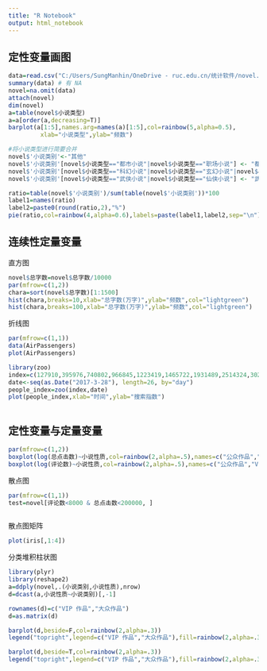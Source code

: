 ---
title: "R Notebook"
output: html_notebook
---

## 定性变量画图 

```{r}
data=read.csv("C:/Users/SungManhin/OneDrive - ruc.edu.cn/统计软件/novel.csv")
summary(data) # 有 NA 
novel=na.omit(data)
attach(novel)
dim(novel)
a=table(novel$小说类型)
a=a[order(a,decreasing=T)]
barplot(a[1:5],names.arg=names(a)[1:5],col=rainbow(5,alpha=0.5),
         xlab="小说类型",ylab="频数")
```

```{r}
#将小说类型进行简要合并
novel$'小说类别'<-"其他"
novel$'小说类别'[novel$小说类型=="都市小说"|novel$小说类型=="职场小说"] <- "都市类小说"
novel$'小说类别'[novel$小说类型=="科幻小说"|novel$小说类型=="玄幻小说"|novel$小说类型=="奇幻小说"] <- "幻想类小说"
novel$'小说类别'[novel$小说类型=="武侠小说"|novel$小说类型=="仙侠小说"] <- "武侠类小说" 

ratio=table(novel$'小说类别')/sum(table(novel$'小说类别'))*100
label1=names(ratio)
label2=paste0(round(ratio,2),"%")
pie(ratio,col=rainbow(4,alpha=0.6),labels=paste(label1,label2,sep="\n"),font=1)
```

## 连续性定量变量

直方图

```{r}
novel$总字数=novel$总字数/10000
par(mfrow=c(1,2))
chara=sort(novel$总字数)[1:1500]
hist(chara,breaks=10,xlab="总字数(万字)",ylab="频数",col="lightgreen")
hist(chara,breaks=100,xlab="总字数(万字)",ylab="频数",col="lightgreen")
```
折线图

```{r}
par(mfrow=c(1,1))
data(AirPassengers)
plot(AirPassengers)
```

```{r, warning=F, message=F}
library(zoo)
index=c(127910,395976,740802,966845,1223419,1465722,1931489,2514324,3024847,3174056,3208696,3644736,4198117,3868350,3576440,3524784,3621275,3695967,3728965,3845193,3525579,3452680,3535350,3655541,3884779,3780629)/10000
date<-seq(as.Date("2017-3-28"), length=26, by="day") 
people_index=zoo(index,date)
plot(people_index,xlab="时间",ylab="搜索指数")
```

```{r}

```

## 定性变量与定量变量

```{r}
par(mfrow=c(1,2))
boxplot(log(总点击数)~小说性质,col=rainbow(2,alpha=.5),names=c("公众作品","VIP 作品"),ylab="总点击数对数")
boxplot(log(评论数)~小说性质,col=rainbow(2,alpha=.5),names=c("公众作品","VIP 作品"),ylab="总点击数对数")
```
散点图

```{r}
par(mfrow=c(1,1))
test=novel[评论数<8000 & 总点击数<200000, ]


```

```{r}

```

散点图矩阵

```{r}
plot(iris[,1:4])
```
分类堆积柱状图
```{r}
library(plyr)
library(reshape2)
a=ddply(novel,.(小说类别,小说性质),nrow)
d=dcast(a,小说性质~小说类别)[,-1]

rownames(d)=c("VIP 作品","大众作品")
d=as.matrix(d)
```

```{r}
barplot(d,beside=F,col=rainbow(2,alpha=.3))
legend("topright",legend=c("VIP 作品","大众作品"),fill=rainbow(2,alpha=.3),cex=.8)
```


```{r}
barplot(d,beside=T,col=rainbow(2,alpha=.3))
legend("topright",legend=c("VIP 作品","大众作品"),fill=rainbow(2,alpha=.3),cex=.8)

```

```{r}


```


```{r}


```

```{r}


```

```{r}


```

```{r}


```

```{r}


```

```{r}


```

```{r}


```

```{r}


```